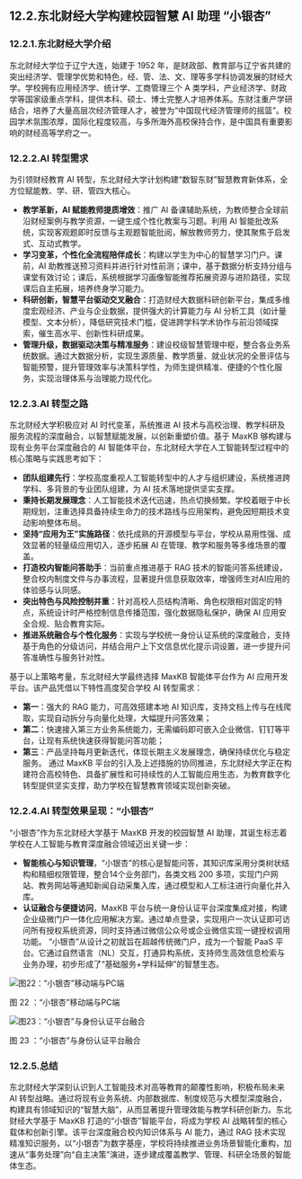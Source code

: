 ## 12.2.东北财经大学构建校园智慧 AI 助理 “小银杏”
### 12.2.1.东北财经大学介绍
东北财经大学位于辽宁大连，始建于 1952 年，是财政部、教育部与辽宁省共建的突出经济学、管理学优势和特色，经、管、法、文、理等多学科协调发展的财经大学。学校拥有应用经济学、统计学、工商管理三个 A 类学科，产业经济学、财政学等国家级重点学科，提供本科、硕士、博士完整人才培养体系。东财注重产学研结合，培养了大量高层次经济管理人才，被誉为“中国现代经济管理师的摇篮”。校园学术氛围浓厚，国际化程度较高，与多所海外高校保持合作，是中国具有重要影响的财经高等学府之一。

### 12.2.2.AI 转型需求
为引领财经教育 AI 转型，东北财经大学计划构建“数智东财”智慧教育新体系，全方位赋能教、学、研、管四大核心。
- **教学革新，AI 赋能教师提质增效**：推广 AI 备课辅助系统，为教师整合全球前沿财经案例与教学资源，一键生成个性化教案与习题。利用 AI 智能批改系统，实现客观题即时反馈与主观题智能批阅，解放教师劳力，使其聚焦于启发式、互动式教学。
- **学习变革，个性化全流程陪伴成长**：构建以学生为中心的智慧学习门户。课前，AI 助教推送预习资料并进行针对性前测；课中，基于数据分析支持分组与课堂有效讨论；课后，系统根据学习画像智能推荐拓展资源与进阶路径，实现课后自主拓展，培养终身学习能力。
- **科研创新，智慧平台驱动交叉融合**：打造财经大数据科研创新平台，集成多维度宏观经济、产业与企业数据，提供强大的计算能力与 AI 分析工具（如计量模型、文本分析），降低研究技术门槛，促进跨学科学术协作与前沿领域探索，催生高水平、创新性科研成果。
- **管理升级，数据驱动决策与精准服务**：建设校级智慧管理中枢，整合各业务系统数据。通过大数据分析，实现生源质量、教学质量、就业状况的全景评估与智能预警，提升管理效率与决策科学性，为师生提供精准、便捷的个性化服务，实现治理体系与治理能力现代化。

### 12.2.3.AI 转型之路
东北财经大学积极应对 AI 时代变革，系统推进 AI 技术与高校治理、教学科研及服务流程的深度融合，以智慧赋能发展，以创新重塑价值。基于 MaxKB 够构建与现有业务平台深度融合的 AI 智能体平台，东北财经大学在人工智能转型过程中的核心策略与实践思考如下：
- **团队组建先行**：学校高度重视人工智能转型中的人才与组织建设，系统推进跨学科、多背景的专业团队组建，为 AI 技术落地提供坚实支撑。
- **秉持长期发展理念**：人工智能技术迭代迅速，热点切换频繁。学校着眼于中长期规划，注重选择具备持续生命力的技术路线与应用架构，避免因短期技术变动影响整体布局。
- **坚持“应用为王”实施路径**：依托成熟的开源模型与平台，学校从易用性强、成效显著的轻量级应用切入，逐步拓展 AI 在管理、教学和服务等多维场景的覆盖。
- **打造校内智能问答助手**：当前重点推进基于 RAG 技术的智能问答系统建设，整合校内制度文件与办事流程，显著提升信息获取效率，增强师生对AI应用的体验感与认同感。
- **突出特色与风险控制并重**：针对高校人员结构清晰、角色权限相对固定的特点，系统设计时严格控制信息传播范围，强化数据隐私保护，确保 AI 应用安全合规、贴合教育实际。
- **推进系统融合与个性化服务**：实现与学校统一身份认证系统的深度融合，支持基于角色的分级访问，并结合用户上下文信息优化提示词设置，进一步提升问答准确性与服务针对性。
 
基于以上策略考量，东北财经大学最终选择 MaxKB 智能体平台作为 AI 应用开发平台。该产品凭借以下特性高度契合学校 AI 转型需求：
- **第一**：强大的 RAG 能力，可高效搭建本地 AI 知识库，支持文档上传与在线爬取，实现自动拆分与向量化处理，大幅提升问答效果；
- **第二**：快速接入第三方业务系统能力，无需编码即可嵌入企业微信、钉钉等平台，让现有系统快速获得智能问答功能；
- **第三**：产品坚持每月更新迭代，体现长期主义发展理念，确保持续优化与稳定服务。	
通过 MaxKB 平台的引入及上述措施的协同推进，东北财经大学正在构建符合高校特色、具备扩展性和可持续性的人工智能应用生态，为教育数字化转型提供坚实支撑，助力学校在智慧教育领域实现创新突破。

### 12.2.4.AI 转型效果呈现：“小银杏”
“小银杏”作为东北财经大学基于 MaxKB 开发的校园智慧 AI 助理，其诞生标志着学校在人工智能与教育深度融合领域迈出关键一步：
- **智能核心与知识管理**，“小银杏”的核心是智能问答，其知识库采用分类树状结构和精细权限管理，整合14个业务部门，各类文档 200 多项，实现门户网站、教务网站等通知新闻自动采集入库，通过模型和人工标注进行向量化并入库。
- **认证融合与便捷访问**，MaxKB 平台与统一身份认证平台深度集成对接，构建企业级微门户一体化应用解决方案。通过单点登录，实现用户一次认证即可访问所有授权系统资源，同时支持通过微信公众号或企业微信实现一键授权调用功能。
“小银杏”从设计之初就旨在超越传统微门户，成为一个智能 PaaS 平台。它通过自然语言（NL）交互，打通异构系统，支持师生高效信息检索与业务办理，初步形成了“基础服务+学科延伸”的智慧生态。
 
![图22：“小银杏”移动端与PC端](/whitepaper/fig22_agi_stages.png "图22：“小银杏”移动端与PC端")

图 22 ：“小银杏”移动端与PC端
 
![图23：“小银杏”与身份认证平台融合](/whitepaper/fig23_agi_stages.png "图23：“小银杏”与身份认证平台融合")

图 23 ：“小银杏”与身份认证平台融合

 
### 12.2.5.总结
东北财经大学深刻认识到人工智能技术对高等教育的颠覆性影响，积极布局未来 AI 转型战略。通过将现有业务系统、内部数据库、制度规范与大模型深度融合，构建具有领域知识的“智慧大脑”，从而显著提升管理效能与教学科研创新力。东北财经大学基于 MaxKB 打造的“小银杏”智能平台，将成为学校 AI 战略转型的核心载体和创新引擎。该平台深度融合校内知识体系与 AI 能力，通过 RAG 技术实现精准知识服务，以“小银杏”为数字基座，学校将持续推进业务场景智能化重构，加速从“事务处理”向“自主决策”演进，逐步建成覆盖教学、管理、科研全场景的智能体生态。
